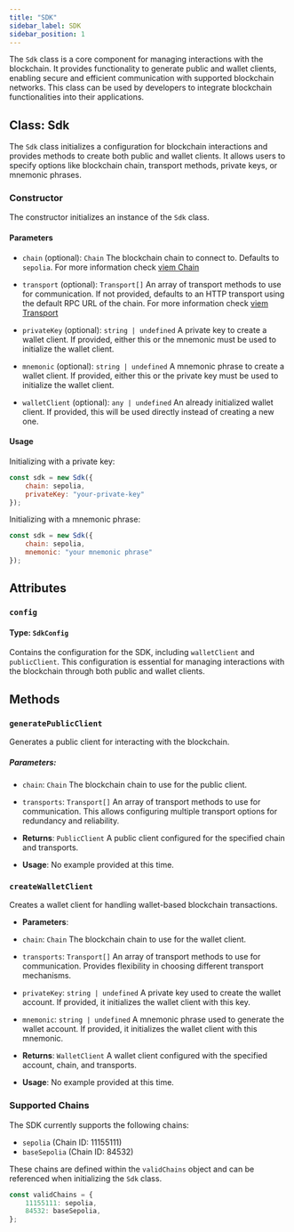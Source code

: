 ```yaml
---
title: "SDK"
sidebar_label: SDK
sidebar_position: 1
---
```


The `Sdk` class is a core component for managing interactions with the blockchain. It provides functionality to generate public and wallet clients, enabling secure and efficient communication with supported blockchain networks. This class can be used by developers to integrate blockchain functionalities into their applications.

## Class: Sdk

The `Sdk` class initializes a configuration for blockchain interactions and provides methods to create both public and wallet clients. It allows users to specify options like blockchain chain, transport methods, private keys, or mnemonic phrases.

### Constructor

The constructor initializes an instance of the `Sdk` class.

#### Parameters

- `chain` (optional): `Chain`
The blockchain chain to connect to. Defaults to `sepolia`. For more information check [viem Chain](https://viem.sh/docs/glossary/terms#chain)

- `transport` (optional): `Transport[]`
An array of transport methods to use for communication. If not provided, defaults to an HTTP transport using the default RPC URL of the chain. For more information check [viem Transport](https://viem.sh/docs/glossary/terms#transport)

- `privateKey` (optional): `string | undefined`
A private key to create a wallet client. If provided, either this or the mnemonic must be used to initialize the wallet client.

- `mnemonic` (optional): `string | undefined`
A mnemonic phrase to create a wallet client. If provided, either this or the private key must be used to initialize the wallet client.

- `walletClient` (optional): `any | undefined`
An already initialized wallet client. If provided, this will be used directly instead of creating a new one.

#### Usage

Initializing with a private key:

```javascript
const sdk = new Sdk({
    chain: sepolia,
    privateKey: "your-private-key"
});
```

Initializing with a mnemonic phrase:

```javascript
const sdk = new Sdk({
    chain: sepolia,
    mnemonic: "your mnemonic phrase"
});
```

## Attributes

### `config`
#### Type: `SdkConfig`
Contains the configuration for the SDK, including `walletClient` and `publicClient`. This configuration is essential for managing interactions with the blockchain through both public and wallet clients.

## Methods

### `generatePublicClient`

Generates a public client for interacting with the blockchain.

##### Parameters:
- `chain`: `Chain`
The blockchain chain to use for the public client.

- `transports`: `Transport[]`
An array of transport methods to use for communication. This allows configuring multiple transport options for redundancy and reliability.

- **Returns**: `PublicClient`
A public client configured for the specified chain and transports.

- **Usage**:
No example provided at this time.

### `createWalletClient`

Creates a wallet client for handling wallet-based blockchain transactions.

- **Parameters**:
- `chain`: `Chain`
The blockchain chain to use for the wallet client.

- `transports`: `Transport[]`
An array of transport methods to use for communication. Provides flexibility in choosing different transport mechanisms.

- `privateKey`: `string | undefined`
A private key used to create the wallet account. If provided, it initializes the wallet client with this key.

- `mnemonic`: `string | undefined`
A mnemonic phrase used to generate the wallet account. If provided, it initializes the wallet client with this mnemonic.

- **Returns**: `WalletClient`
A wallet client configured with the specified account, chain, and transports.

- **Usage**:
No example provided at this time.

### Supported Chains

The SDK currently supports the following chains:

- `sepolia` (Chain ID: 11155111)
- `baseSepolia` (Chain ID: 84532)

These chains are defined within the `validChains` object and can be referenced when initializing the `Sdk` class.

```javascript
const validChains = {
    11155111: sepolia,
    84532: baseSepolia,
};
